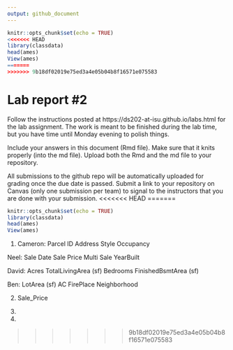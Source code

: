 ```yaml
---
output: github_document
---
```


<!-- README.md is generated from README.Rmd. Please edit the README.Rmd file -->


```r
knitr::opts_chunk$set(echo = TRUE)
<<<<<<< HEAD
library(classdata)
head(ames)
View(ames)
=======
>>>>>>> 9b18df02019e75ed3a4e05b04b8f16571e075583
```

# Lab report #2

Follow the instructions posted at https://ds202-at-isu.github.io/labs.html for the lab assignment. The work is meant to be finished during the lab time, but you have time until Monday evening to polish things.

Include your answers in this document (Rmd file). Make sure that it knits properly (into the md file). Upload both the Rmd and the md file to your repository.  

All submissions to the github repo will be automatically uploaded for grading once the due date is passed.
Submit a link to your repository on Canvas (only one submission per team) to signal to the instructors that you are done with your submission.
<<<<<<< HEAD
=======

```r
knitr::opts_chunk$set(echo = TRUE)
library(classdata)
head(ames)
View(ames)
```

1. 
Cameron:
Parcel ID
Address
Style 
Occupancy 

Neel:
Sale Date 
Sale Price
Multi Sale
YearBuilt

David:
Acres
TotalLivingArea (sf)
Bedrooms
FinishedBsmtArea (sf)

Ben:
LotArea (sf)
AC
FirePlace
Neighborhood

2. Sale_Price

3. 

4. 

>>>>>>> 9b18df02019e75ed3a4e05b04b8f16571e075583

